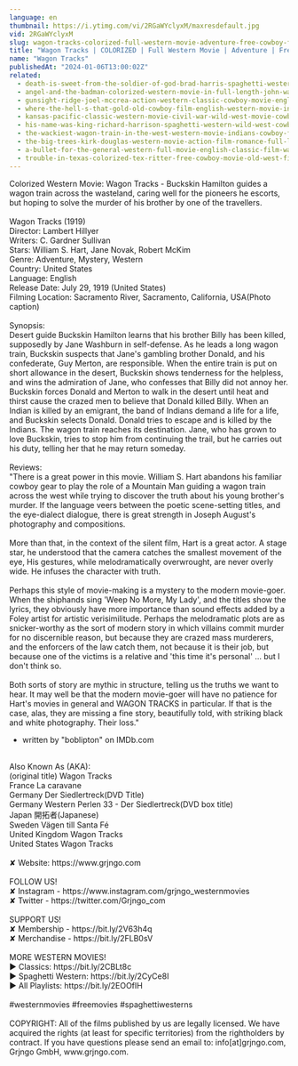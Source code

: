 ```yaml
---
language: en
thumbnail: https://i.ytimg.com/vi/2RGaWYclyxM/maxresdefault.jpg
vid: 2RGaWYclyxM
slug: wagon-tracks-colorized-full-western-movie-adventure-free-cowboy-film
title: "Wagon Tracks | COLORIZED | Full Western Movie | Adventure | Free Cowboy Film"
name: "Wagon Tracks"
publishedAt: "2024-01-06T13:00:02Z"
related:
  - death-is-sweet-from-the-soldier-of-god-brad-harris-spaghetti-western-cowboy-film
  - angel-and-the-badman-colorized-western-movie-in-full-length-john-wayne
  - gunsight-ridge-joel-mccrea-action-western-classic-cowboy-movie-english
  - where-the-hell-s-that-gold-old-cowboy-film-english-western-movie-in-full-length
  - kansas-pacific-classic-western-movie-civil-war-wild-west-movie-cowboys
  - his-name-was-king-richard-harrison-spaghetti-western-wild-west-cowboy-movie
  - the-wackiest-wagon-train-in-the-west-western-movie-indians-cowboy-film-full-length
  - the-big-trees-kirk-douglas-western-movie-action-film-romance-full-length-movie
  - a-bullet-for-the-general-western-full-movie-english-classic-film-watchfree-cowboyfilm
  - trouble-in-texas-colorized-tex-ritter-free-cowboy-movie-old-west-film
---
```


Colorized Western Movie: Wagon Tracks - Buckskin Hamilton guides a wagon train across the wasteland, caring well for the pioneers he escorts, but hoping to solve the murder of his brother by one of the travellers.<br />
<br />
Wagon Tracks (1919)<br />
Director: Lambert Hillyer<br />
Writers: C. Gardner Sullivan<br />
Stars: William S. Hart, Jane Novak, Robert McKim<br />
Genre: Adventure, Mystery, Western<br />
Country: United States<br />
Language: English<br />
Release Date: July 29, 1919 (United States)<br />
Filming Location: Sacramento River, Sacramento, California, USA(Photo caption)<br />
<br />
Synopsis:<br />
Desert guide Buckskin Hamilton learns that his brother Billy has been killed, supposedly by Jane Washburn in self-defense. As he leads a long wagon train, Buckskin suspects that Jane's gambling brother Donald, and his confederate, Guy Merton, are responsible. When the entire train is put on short allowance in the desert, Buckskin shows tenderness for the helpless, and wins the admiration of Jane, who confesses that Billy did not annoy her. Buckskin forces Donald and Merton to walk in the desert until heat and thirst cause the crazed men to believe that Donald killed Billy. When an Indian is killed by an emigrant, the band of Indians demand a life for a life, and Buckskin selects Donald. Donald tries to escape and is killed by the Indians. The wagon train reaches its destination. Jane, who has grown to love Buckskin, tries to stop him from continuing the trail, but he carries out his duty, telling her that he may return someday.<br />
<br />
Reviews:<br />
"There is a great power in this movie. William S. Hart abandons his familiar cowboy gear to play the role of a Mountain Man guiding a wagon train across the west while trying to discover the truth about his young brother's murder. If the language veers between the poetic scene-setting titles, and the eye-dialect dialogue, there is great strength in Joseph August's photography and compositions.<br />
<br />
More than that, in the context of the silent film, Hart is a great actor. A stage star, he understood that the camera catches the smallest movement of the eye, His gestures, while melodramatically overwrought, are never overly wide. He infuses the character with truth.<br />
<br />
Perhaps this style of movie-making is a mystery to the modern movie-goer. When the shiphands sing 'Weep No More, My Lady', and the titles show the lyrics, they obviously have more importance than sound effects added by a Foley artist for artistic verisimilitude. Perhaps the melodramatic plots are as snicker-worthy as the sort of modern story in which villains commit murder for no discernible reason, but because they are crazed mass murderers, and the enforcers of the law catch them, not because it is their job, but because one of the victims is a relative and 'this time it's personal' ... but I don't think so.<br />
<br />
Both sorts of story are mythic in structure, telling us the truths we want to hear. It may well be that the modern movie-goer will have no patience for Hart's movies in general and WAGON TRACKS in particular. If that is the case, alas, they are missing a fine story, beautifully told, with striking black and white photography. Their loss."<br />
- written by "boblipton" on IMDb.com<br />
<br />
Also Known As (AKA):<br />
(original title) Wagon Tracks<br />
France La caravane<br />
Germany Der Siedlertreck(DVD Title)<br />
Germany Western Perlen 33 - Der Siedlertreck(DVD box title)<br />
Japan 開拓者(Japanese)<br />
Sweden Vägen till Santa Fé<br />
United Kingdom Wagon Tracks<br />
United States Wagon Tracks<br />
<br />
✘ Website: https://www.grjngo.com<br />
<br />
FOLLOW US!<br />
✘ Instagram - https://www.instagram.com/grjngo_westernmovies<br />
✘ Twitter - https://twitter.com/Grjngo_com<br />
<br />
SUPPORT US!<br />
✘ Membership - https://bit.ly/2V63h4q<br />
✘ Merchandise - https://bit.ly/2FLB0sV<br />
<br />
MORE WESTERN MOVIES! <br />
► Classics: https://bit.ly/2CBLt8c <br />
► Spaghetti Western: https://bit.ly/2CyCe8I <br />
► All Playlists: https://bit.ly/2EOOfIH <br />
<br />
#westernmovies #freemovies #spaghettiwesterns<br />
<br />
COPYRIGHT: All of the films published by us are legally licensed. We have acquired the rights (at least for specific territories) from the rightholders by contract. If you have questions please send an email to: info[at]grjngo.com, Grjngo GmbH, www.grjngo.com.